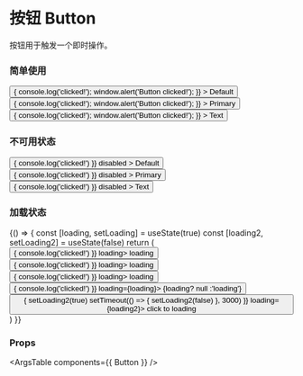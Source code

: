 
<Meta title="按钮 Button" component={Button} />

# 按钮 Button

按钮用于触发一个即时操作。

### 简单使用

<Canvas>
  <Story name="Button">
    <Button
      className="mr-2"
      styling={{ type: 'default' }}
      onClick={() => { console.log('clicked!'); window.alert('Button clicked!'); }}
    >
      Default
    </Button>
    <Button
      className="mr-2"
      styling={{ type: 'primary' }}
      onClick={() => { console.log('clicked!'); window.alert('Button clicked!'); }}
    >
      Primary
    </Button>
    <Button
      className="mr-2"
      styling={{ type: 'text' }}
      onClick={() => { console.log('clicked!'); window.alert('Button clicked!'); }}
    >
      Text
    </Button>
  </Story>
</Canvas>

### 不可用状态

<Canvas>
  <Story name="Disabled Button">
    <Button
      className="mr-2"
      onClick={() => { console.log('clicked!') }}
      disabled
    >
      Default
    </Button>
    <Button
      className="mr-2"
      styling={{ type: 'primary' }}
      onClick={() => { console.log('clicked!') }}
      disabled
    >
      Primary
    </Button>
    <Button
      className="mr-2"
      styling={{ type: 'text' }}
      onClick={() => { console.log('clicked!') }}
      disabled
    >
      Text
    </Button>
  </Story>
</Canvas>

### 加载状态

<Canvas>
  <Story name="Loading Button">
    {() => {
      const [loading, setLoading] = useState(true)
      const [loading2, setLoading2] = useState(false)
      return (
        <div>
          <div>
            <Button
              className="mr-2 mb-2"
              onClick={() => { console.log('clicked!') }}
              loading>
                loading
            </Button>
            <Button
              className="mr-2 mb-2"
              styling={{ type: 'primary' }}
              onClick={() => { console.log('clicked!') }}
              loading>
                loading
            </Button>
            <Button
              className="mr-2 mb-2"
              styling={{ type: 'text' }}
              onClick={() => { console.log('clicked!') }}
              loading>
                loading
            </Button>
          </div>
          <div>
            <Button
              className="mr-2 mb-2"
              onClick={() => { console.log('clicked!') }}
              loading={loading}>
                {loading? null :'loading'}
            </Button>
            <Button
              className="mr-2 mb-2"
              onClick={() => {
                setLoading2(true)
                setTimeout(() => {
                  setLoading2(false)
                }, 3000)
              }}
              loading={loading2}>
                click to loading
            </Button>
          </div>
        </div>
      )
    }}
  </Story>
</Canvas>

### Props

<ArgsTable components={{ Button }} />
